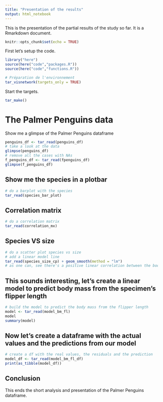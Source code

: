 ```yaml
---
title: "Presentation of the results"
output: html_notebook
---
```


This is the presentation of the partial results of the study so far.
It is a Rmarkdown document.

```r
knitr::opts_chunk$set(echo = TRUE)
```

First let's setup the code.
```r
library("here")
source(here("code","packages.R"))
source(here("code","functions.R"))
```

```r
# Préparation de l'environnement
tar_visnetwork(targets_only = TRUE)
```

Start the targets.

```r
tar_make()
```

# The Palmer Penguins data
Show me a glimpse of the Palmer Penguins dataframe
```r
penguins_df <- tar_read(penguins_df)
# take a look at the data
glimpse(penguins_df)
# remove all the cases with NAs 
f_penguins_df <- tar_read(fpenguins_df)
glimpse(f_penguins_df)
```
## Show me the species in a plotbar
```r
# do a barplot with the species
tar_read(species_bar_plot)
```

## Correlation matrix
```r
# do a correlation matrix
tar_read(correlation_mx)
```

## Species VS size
```r
# do a scatter plot species vs size
# add a linear model line
tar_read(species_size_cp) + geom_smooth(method = "lm")
# as one can, see there's a positive linear correlation between the body mass and the flipper length
```

## This sounds interesting, let's create a linear model to predict body mass from the specimen's flipper length 
```r
# build the model to predict the body mass from the flipper length
model <- tar_read(model_bm_fl)
model
summary(model)
```
## Now let's create a dataframe with the actual values and the predictions from our model
```r
# create a df with the real values, the residuals and the prediction
model_df <- tar_read(model_bm_fl_df)
print(as_tibble(model_df))
```

## Conclusion
This ends the short analysis and presentation of the Palmer Penguins dataframe.
